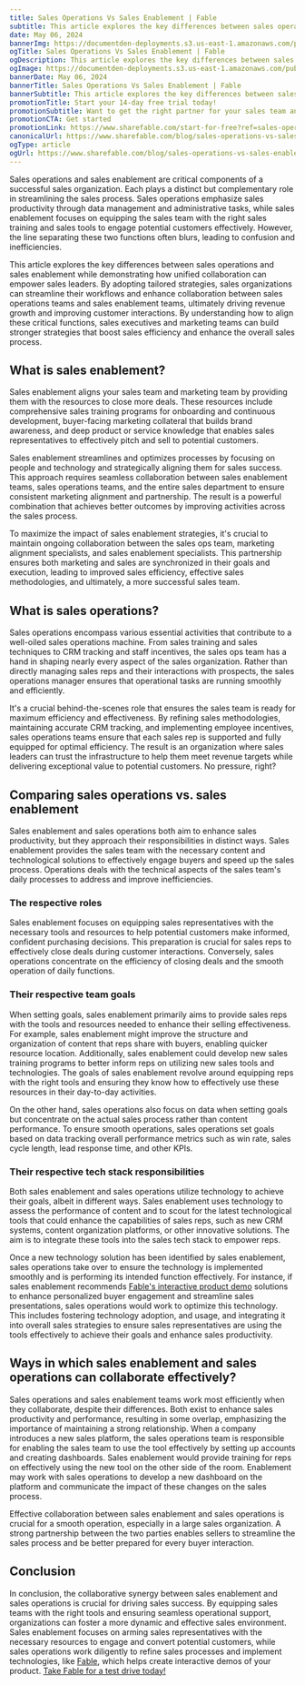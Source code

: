```yaml
---
title: Sales Operations Vs Sales Enablement | Fable
subtitle: This article explores the key differences between sales operations and sales enablement while demonstrating how unified collaboration can empower sales leaders.
date: May 06, 2024
bannerImg: https://documentden-deployments.s3.us-east-1.amazonaws.com/public/13c003e6-fd76-4d48-84a6-cca3e6d4297f
ogTitle: Sales Operations Vs Sales Enablement | Fable
ogDescription: This article explores the key differences between sales operations and sales enablement while demonstrating how unified collaboration can empower sales leaders.
ogImage: https://documentden-deployments.s3.us-east-1.amazonaws.com/public/13c003e6-fd76-4d48-84a6-cca3e6d4297f
bannerDate: May 06, 2024
bannerTitle: Sales Operations Vs Sales Enablement | Fable
bannerSubtitle: This article explores the key differences between sales operations and sales enablement while demonstrating how unified collaboration can empower sales leaders.
promotionTitle: Start your 14-day free trial today!
promotionSubtitle: Want to get the right partner for your sales team and close more deals?
promotionCTA: Get started
promotionLink: https://www.sharefable.com/start-for-free?ref=sales-operations-vs-sales-enablement-fable 
canonicalUrl: https://www.sharefable.com/blog/sales-operations-vs-sales-enablement-fable 
ogType: article
ogUrl: https://www.sharefable.com/blog/sales-operations-vs-sales-enablement-fable 
---
```


Sales operations and sales enablement are critical components of a successful sales organization. Each plays a distinct but complementary role in streamlining the sales process. Sales operations emphasize sales productivity through data management and administrative tasks, while sales enablement focuses on equipping the sales team with the right sales training and sales tools to engage potential customers effectively. However, the line separating these two functions often blurs, leading to confusion and inefficiencies.

This article explores the key differences between sales operations and sales enablement while demonstrating how unified collaboration can empower sales leaders. By adopting tailored strategies, sales organizations can streamline their workflows and enhance collaboration between sales operations teams and sales enablement teams, ultimately driving revenue growth and improving customer interactions. By understanding how to align these critical functions, sales executives and marketing teams can build stronger strategies that boost sales efficiency and enhance the overall sales process.
 
## What is sales enablement?

Sales enablement aligns your sales team and marketing team by providing them with the resources to close more deals. These resources include comprehensive sales training programs for onboarding and continuous development, buyer-facing marketing collateral that builds brand awareness, and deep product or service knowledge that enables sales representatives to effectively pitch and sell to potential customers.

Sales enablement streamlines and optimizes processes by focusing on people and technology and strategically aligning them for sales success. This approach requires seamless collaboration between sales enablement teams, sales operations teams, and the entire sales department to ensure consistent marketing alignment and partnership. The result is a powerful combination that achieves better outcomes by improving activities across the sales process.

To maximize the impact of sales enablement strategies, it's crucial to maintain ongoing collaboration between the sales ops team, marketing alignment specialists, and sales enablement specialists. This partnership ensures both marketing and sales are synchronized in their goals and execution, leading to improved sales efficiency, effective sales methodologies, and ultimately, a more successful sales team.
 
## What is sales operations?

Sales operations encompass various essential activities that contribute to a well-oiled sales operations machine. From sales training and sales techniques to CRM tracking and staff incentives, the sales ops team has a hand in shaping nearly every aspect of the sales organization. Rather than directly managing sales reps and their interactions with prospects, the sales operations manager ensures that operational tasks are running smoothly and efficiently.

It's a crucial behind-the-scenes role that ensures the sales team is ready for maximum efficiency and effectiveness. By refining sales methodologies, maintaining accurate CRM tracking, and implementing employee incentives, sales operations teams ensure that each sales rep is supported and fully equipped for optimal efficiency. The result is an organization where sales leaders can trust the infrastructure to help them meet revenue targets while delivering exceptional value to potential customers. No pressure, right?
 
## Comparing sales operations vs. sales enablement

Sales enablement and sales operations both aim to enhance sales productivity, but they approach their responsibilities in distinct ways. Sales enablement provides the sales team with the necessary content and technological solutions to effectively engage buyers and speed up the sales process. Operations deals with the technical aspects of the sales team's daily processes to address and improve inefficiencies.

### The respective roles

Sales enablement focuses on equipping sales representatives with the necessary tools and resources to help potential customers make informed, confident purchasing decisions. This preparation is crucial for sales reps to effectively close deals during customer interactions. Conversely, sales operations concentrate on the efficiency of closing deals and the smooth operation of daily functions.

### Their respective team goals

When setting goals, sales enablement primarily aims to provide sales reps with the tools and resources needed to enhance their selling effectiveness. For example, sales enablement might improve the structure and organization of content that reps share with buyers, enabling quicker resource location. Additionally, sales enablement could develop new sales training programs to better inform reps on utilizing new sales tools and technologies. The goals of sales enablement revolve around equipping reps with the right tools and ensuring they know how to effectively use these resources in their day-to-day activities.

On the other hand, sales operations also focus on data when setting goals but concentrate on the actual sales process rather than content performance. To ensure smooth operations, sales operations set goals based on data tracking overall performance metrics such as win rate, sales cycle length, lead response time, and other KPIs.

### Their respective tech stack responsibilities

Both sales enablement and sales operations utilize technology to achieve their goals, albeit in different ways. Sales enablement uses technology to assess the performance of content and to scout for the latest technological tools that could enhance the capabilities of sales reps, such as new CRM systems, content organization platforms, or other innovative solutions. The aim is to integrate these tools into the sales tech stack to empower reps.

Once a new technology solution has been identified by sales enablement, sales operations take over to ensure the technology is implemented smoothly and is performing its intended function effectively. For instance, if sales enablement recommends [Fable's interactive product demo](https://www.sharefable.com/?ref=sales-operations-vs-sales-enablement-fable) solutions to enhance personalized buyer engagement and streamline sales presentations, sales operations would work to optimize this technology. This includes fostering technology adoption, and usage, and integrating it into overall sales strategies to ensure sales representatives are using the tools effectively to achieve their goals and enhance sales productivity.
 
## Ways in which sales enablement and sales operations can collaborate effectively?

Sales operations and sales enablement teams work most efficiently when they collaborate, despite their differences. Both exist to enhance sales productivity and performance, resulting in some overlap, emphasizing the importance of maintaining a strong relationship. When a company introduces a new sales platform, the sales operations team is responsible for enabling the sales team to use the tool effectively by setting up accounts and creating dashboards. Sales enablement would provide training for reps on effectively using the new tool on the other side of the room. Enablement may work with sales operations to develop a new dashboard on the platform and communicate the impact of these changes on the sales process.

Effective collaboration between sales enablement and sales operations is crucial for a smooth operation, especially in a large sales organization. A strong partnership between the two parties enables sellers to streamline the sales process and be better prepared for every buyer interaction.

## Conclusion

In conclusion, the collaborative synergy between sales enablement and sales operations is crucial for driving sales success. By equipping sales teams with the right tools and ensuring seamless operational support, organizations can foster a more dynamic and effective sales environment. Sales enablement focuses on arming sales representatives with the necessary resources to engage and convert potential customers, while sales operations work diligently to refine sales processes and implement technologies, like [Fable](https://www.sharefable.com/products?ref=sales-operations-vs-sales-enablement-fable), which helps create interactive demos of your product. [Take Fable for a test drive today!](https://www.sharefable.com/start-for-free?ref=sales-operations-vs-sales-enablement-fable) 
